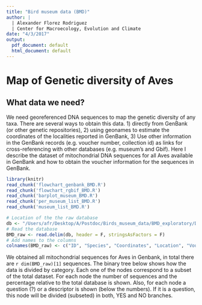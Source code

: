 ```yaml
---
title: "Bird museum data (BMD)"
author: |
  | Alexander Florez Rodriguez
  | Center for Macroecology, Evolution and Climate
date: "4/3/2017"
output:
  pdf_document: default
  html_document: default
---
```


# Map of Genetic diversity of Aves 
## What data we need?

We need georeferenced DNA sequences to map the genetic diversity of any taxa. There are several ways to obtain this data. 1) directly from GenBank (or other genetic repositories), 2) using geonames to estimate the coordinates of the localities reported in GenBank, 3) Use other information in the GenBank records (e.g. voucher number, collection id) as links for cross-referencing with other databases (e.g. museum's and Gbif). Here I describe the dataset of mitochondrial DNA sequences for all Aves available in GenBank and how to obtain the voucher information for the sequences in GenBank.

```r
library(knitr)
read_chunk('flowchart_genbank_BMD.R')
read_chunk('flowchart_rgbif_BMD.R')
read_chunk('barplot_museum_BMD.R')
read_chunk('per_museum_list_BMD.R')
read_chunk('museum_list_BMD.R')
```
```r
# Location of the the raw database
db <- "/Users/afr/Desktop/A/Postdoc/Birds_museum_data/BMD_exploratory/Data/coordinates.temp"
# Read the database
BMD_raw <- read.delim(db, header = F, stringsAsFactors = F)
# Add names to the columns
colnames(BMD_raw) <- c("ID", "Species", "Coordinates", "Location", "Voucher","Isolate", "Haplotype")
```

We obtained all mitochondrial sequences for Aves in Genbank, in total there are `r dim(BMD_raw)[1]` sequences. The binary tree below shows how the data is divided by category. Each one of the nodes correspond to a subset of the total dataset. For each node the number of sequences and the percentage relative to the total database is shown. Also, for each node a question (?) or a descriptor is shown (below the numbers). If it is a question, this node will be divided (subseted) in both, YES and NO branches.

```r
```

```r
```

```r
```

```r
```

```r
```
